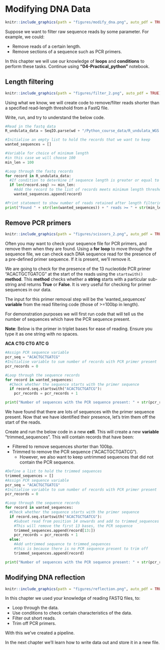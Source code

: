# Modifying DNA Data {#modify_dna_data}
```r
knitr::include_graphics(path = "figures/modify_dna.png", auto_pdf = TRUE)
```

Suppose we want to filter raw sequence reads by some parameter.
For example, we could:

- Remove reads of a certain length.
- Remove sections of a sequence such as PCR primers.

In this chapter we will use our knowledge of __loops__ and __conditions__ to perform these tasks. Continue using __"04-Practical_python"__ notebook.

## Length filtering
```r
knitr::include_graphics(path = "figures/filter_2.png", auto_pdf = TRUE)
```

Using what we know, we will create code to remove/filter reads shorter than a specified read-length threshold from a FastQ file.

Write, run, and try to understand the below code.

```python
#Read in the fastq data
R_undulata_data = SeqIO.parse(wd + "/Python_course_data/R_undulata_WGS.fastq", "fastq")

#Initialise an empty list to hold the records that we want to keep
wanted_sequences = []

#Variable for choice of minimum length
#in this case we will choose 100
min_len = 100

#Loop through the fastq records
for record in R_undulata_data:
  #If condition to determine if sequence length is greater or equal to minimum length
  if len(record.seq) >= min_len:
    #Add the record to the list of records meets minimum length threshold
    wanted_sequences.append(record)

#Print statement to show number of reads retained after length filtering
print("Found " + str(len(wanted_sequences)) + " reads >= " + str(min_len) "bp in length.")
```

## Remove PCR primers
```r
knitr::include_graphics(path = "figures/scissors_2.png", auto_pdf = TRUE)
```

Often you may want to check your sequence file for PCR primers, and remove them when they are found.
Using a __for__ __loop__ to move through the sequence file, we can check each DNA sequence read for the presence of a pre-defined primer sequence.
If it is present, we'll remove it.

We are going to check for the presence of the 13 nucleotide PCR primer "ACACTGCTGATCG" at the start of the reads using the `startswith()` __method__.
This __method__ checks whether a __string__ starts with a particular sub-string and returns __True__ or __False__. 
It is very useful for checking for primer sequences in our data.

The input for this primer removal step will be the 'wanted_sequences' __variable__ from the read filtering code (those of >=100bp in length).

For demonstration purposes we will first run code that will tell us the number of sequences which have the PCR sequence present.

__Note__: Below is the primer in triplet bases for ease of reading. Ensure you type it as one string with no spaces.

__ACA CTG CTG ATC G__

```python
#Assign PCR sequence variable
pcr_seq = "ACACTGCTGATCG"
#Initialise variable to sum number of records with PCR primer present
pcr_records = 0

#Loop through the sequence records
for record in wanted_sequences:
  #Check whether the sequence starts with the primer sequence
  if record.seq.startswith("ACACTGCTGATCG"):
    pcr_records = pcr_records + 1

print("Number of sequences with the PCR sequence present: " + str(pcr_records))
```

We have found that there are lots of sequences with the primer sequence present.
Now that we have identified their presence, let's trim them off the start of the reads.

Create and run the below code in a new __cell__. 
This will create a new __variable__ "trimmed_sequences". 
This will contain records that have been:

- Filtered to remove sequences shorter than 100bp.
- Trimmed to remove the PCR sequence ("ACACTGCTGATCG"). 
  - However, we also want to keep untrimmed sequences that did not contain the PCR sequence.

```python
#Define a list to hold the trimmed sequences
trimmed_sequences = []
#Assign PCR sequence variable
pcr_seq = "ACACTGCTGATCG"
#Initialise variable to sum number of records with PCR primer present
pcr_records = 0

#Loop through the sequence records
for record in wanted_sequences:
  #Check whether the sequence starts with the primer sequence
  if record.seq.startswith("ACACTGCTGATCG"):
    #Subset read from position 14 onwards and add to trimmed_sequences
    #This will remove the first 13 bases, the PCR sequence
    trimmed_sequences.append(record[13:])
    pcr_records = pcr_records + 1
  else:
    #Add untrimmed sequence to trimmed_sequences
    #this is because there is no PCR sequence present to trim off
    trimmed_sequences.append(record)

print("Number of sequences with the PCR sequence present: " + str(pcr_records))
```

## Modifying DNA reflection
```r
knitr::include_graphics(path = "figures/reflection.png", auto_pdf = TRUE)
``` 

In this chapter we used your knowledge of reading FASTQ files, to:

- Loop through the data.
- Use conditions to check certain characteristics of the data.
- Filter out short reads.
- Trim off PCR primers.

With this we've created a pipeline.

In the next chapter we'll learn how to write data out and store it in a new file.